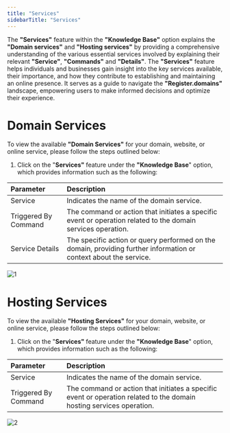 ```yaml
---
title: "Services"
sidebarTitle: "Services"
---
```


The **"Services"** feature within the **"Knowledge Base"** option explains the **"Domain services"** and **"Hosting services"** by providing a comprehensive understanding of the various essential services involved by explaining their relevant **"Service"**, **"Commands"** and **"Details"**. The **"Services"** feature helps individuals and businesses gain insight into the key services available, their importance, and how they contribute to establishing and maintaining an online presence. It serves as a guide to navigate the **"Register.domains"** landscape, empowering users to make informed decisions and optimize their experience.

# Domain Services

To view the available **"Domain Services"** for your domain, website, or online service, please follow the steps outlined below:

1. Click on the "**Services"** feature under the **"Knowledge Base**" option, which provides information such as the following:

| Parameter            | Description                                                                                                       |
| :------------------- | :---------------------------------------------------------------------------------------------------------------- |
| Service              | Indicates the name of the domain service.                                                                         |
| Triggered By Command | The command or action that initiates a specific event or operation related to the domain services operation.      |
| Service Details      | The specific action or query performed on the domain, providing further information or context about the service. |

![1](/images/knowledgebase/1.png)

# Hosting Services

To view the available **"Hosting Services"** for your domain, website, or online service, please follow the steps outlined below:

1. Click on the "**Services"** feature under the **"Knowledge Base**" option, which provides information such as the following:

| Parameter            | Description                                                                                                          |
| :------------------- | :------------------------------------------------------------------------------------------------------------------- |
| Service              | Indicates the name of the domain service.                                                                            |
| Triggered By Command | The command or action that initiates a specific event or operation related to the domain hosting services operation. |

![2](/images/knowledgebase/2.png)